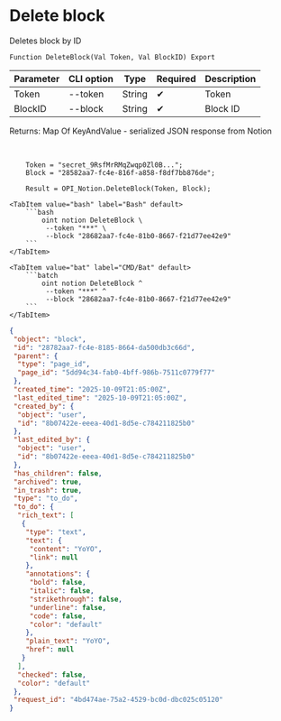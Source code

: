 ﻿---
sidebar_position: 4
description: Delete block and other functions to work with Notion in the Open Integration Package, a free open-source integration library for 1C:Enterprise 8, OneScript and CLI
keywords: [1C, 1С, 1С:Enterprise, 1С:Enterprise 8.3, API, Integration, Services, Exchange, OneScript, CLI, Notion]
---


# Delete block
 Deletes block by ID



`Function DeleteBlock(Val Token, Val BlockID) Export`

  | Parameter | CLI option | Type | Required | Description |
  |-|-|-|-|-|
  | Token | --token | String | &#x2714; | Token |
  | BlockID | --block | String | &#x2714; | Block ID |

  
  Returns:  Map Of KeyAndValue - serialized JSON response from Notion

<br/>



```bsl title="1C:Enterprise/OneScript code example"
    Token = "secret_9RsfMrRMqZwqp0Zl0B...";
    Block = "28582aa7-fc4e-816f-a858-f8df7bb876de";

    Result = OPI_Notion.DeleteBlock(Token, Block);
```
 

 <Tabs>
  
    <TabItem value="bash" label="Bash" default>
        ```bash
            oint notion DeleteBlock \
             --token "***" \
             --block "28682aa7-fc4e-81b0-8667-f21d77ee42e9"
        ```
    </TabItem>
  
    <TabItem value="bat" label="CMD/Bat" default>
        ```batch
            oint notion DeleteBlock ^
             --token "***" ^
             --block "28682aa7-fc4e-81b0-8667-f21d77ee42e9"
        ```
    </TabItem>
</Tabs>


```json title="Result"
{
 "object": "block",
 "id": "28782aa7-fc4e-8185-8664-da500db3c66d",
 "parent": {
  "type": "page_id",
  "page_id": "5dd94c34-fab0-4bff-986b-7511c0779f77"
 },
 "created_time": "2025-10-09T21:05:00Z",
 "last_edited_time": "2025-10-09T21:05:00Z",
 "created_by": {
  "object": "user",
  "id": "8b07422e-eeea-40d1-8d5e-c784211825b0"
 },
 "last_edited_by": {
  "object": "user",
  "id": "8b07422e-eeea-40d1-8d5e-c784211825b0"
 },
 "has_children": false,
 "archived": true,
 "in_trash": true,
 "type": "to_do",
 "to_do": {
  "rich_text": [
   {
    "type": "text",
    "text": {
     "content": "YoYO",
     "link": null
    },
    "annotations": {
     "bold": false,
     "italic": false,
     "strikethrough": false,
     "underline": false,
     "code": false,
     "color": "default"
    },
    "plain_text": "YoYO",
    "href": null
   }
  ],
  "checked": false,
  "color": "default"
 },
 "request_id": "4bd474ae-75a2-4529-bc0d-dbc025c05120"
}
```
